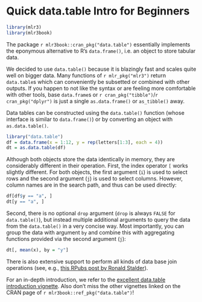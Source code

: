 # Quick data.table Intro for Beginners {#data.table}

```r
library(mlr3)
library(mlr3book)
```

The package `r mlr3book::cran_pkg("data.table")` essentially implements the eponymous alternative to R's `data.frame()`, i.e. an object to store tabular data.

:::{.callout-note}
We decided to use `data.table()` because it is blazingly fast and scales quite well on bigger data.
Many functions of `r mlr_pkg("mlr3")` return `data.table`s which can conveniently be subsetted or combined with other outputs.
If you happen to not like the syntax or are feeling more comfortable with other tools, base `data.frame`s or `r cran_pkg("tibble")`/`r cran_pkg("dplyr")` is just a single `as.data.frame()` or `as_tibble()` away.
:::

Data tables can be constructed using the `data.table()` function (whose interface is similar to  `data.frame()`) or by converting an object with `as.data.table()`.

```r
library("data.table")
df = data.frame(x = 1:12, y = rep(letters[1:3], each = 4))
dt = as.data.table(df)
```

Although both objects store the data identically in memory, they are considerably different in their operation.
First, the index operator `[` works slightly different.
For both objects, the first argument (`i`) is used to select rows and the second argument (`j`) is used to select columns.
However, column names are in the search path, and thus can be used directly:

```r
df[df$y == "a", ]
dt[y == "a", ]
```

Second, there is no optional `drop` argument (`drop` is always `FALSE` for `data.table()`), but instead multiple additional arguments to query the data from the `data.table()` in a very concise way.
Most importantly, you can group the data with argument `by` and combine this with aggregating functions provided via the second argument (`j`):

```r
dt[, mean(x), by = "y"]
```

There is also extensive support to perform all kinds of data base join operations (see, e.g., [this RPubs post by Ronald Stalder](https://rstudio-pubs-static.s3.amazonaws.com/52230_5ae0d25125b544caab32f75f0360e775.html)).

For an in-depth introduction, we refer to the [excellent data.table introduction vignette](https://cran.r-project.org/web/packages/data.table/vignettes/datatable-intro.html).
Also don't miss the other vignettes linked on the CRAN page of `r mlr3book::ref_pkg("data.table")`!

